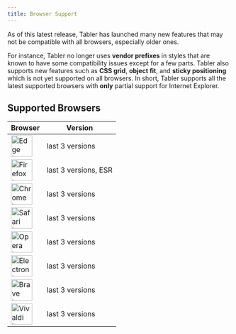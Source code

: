 ```yaml
---
title: Browser Support
---
```


As of this latest release, Tabler has launched many new features that may not be compatible with all browsers, especially older ones.

For instance, Tabler no longer uses **vendor prefixes** in styles that are known to have some compatibility issues except for a few parts. Tabler also supports new features such as **CSS grid**, **object fit**, and **sticky positioning** which is not yet supported on all browsers. In short, Tabler supports all the latest supported browsers with **only** partial support for Internet Explorer.

## Supported Browsers

Browser|Version
---|----------
<img src="/docs/browsers/edge.svg" width="48" height="48" alt="Edge Logo"/>|last 3 versions
<img src="/docs/browsers/firefox.svg" width="48" height="48" alt="Firefox Logo"/>|last 3 versions, ESR
<img src="/docs/browsers/chrome.svg" width="48" height="48" alt="Chrome logo"/>|last 3 versions
<img src="/docs/browsers/safari.svg" width="48" height="48" alt="Safari Logo"/>|last 3 versions
<img src="/docs/browsers/opera.svg" width="48" height="48" alt="Opera Logo"/>|last 3 versions
<img src="/docs/browsers/electron.svg" width="48" height="48" alt="Electron Logo"/>|last 3 versions
<img src="/docs/browsers/brave.svg" width="48" height="48" alt="Brave Logo"/>|last 3 versions
<img src="/docs/browsers/vivaldi.svg" width="48" height="48" alt="Vivaldi Logo"/>|last 3 versions
